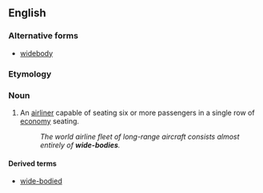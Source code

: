 {{also|widebody}}

==English==

===Alternative forms===
* [[widebody]]

===Etymology===
{{compound|en|wide|body}}

===Noun===
{{en-noun|wide-bodies}}

# {{lb|en|aeronautics}} An [[airliner]] capable of seating six or more passengers in a single row of [[economy]] seating.
#: ''The world airline fleet of long-range aircraft consists almost entirely of '''wide-bodies'''.''

====Derived terms====
* [[wide-bodied]]